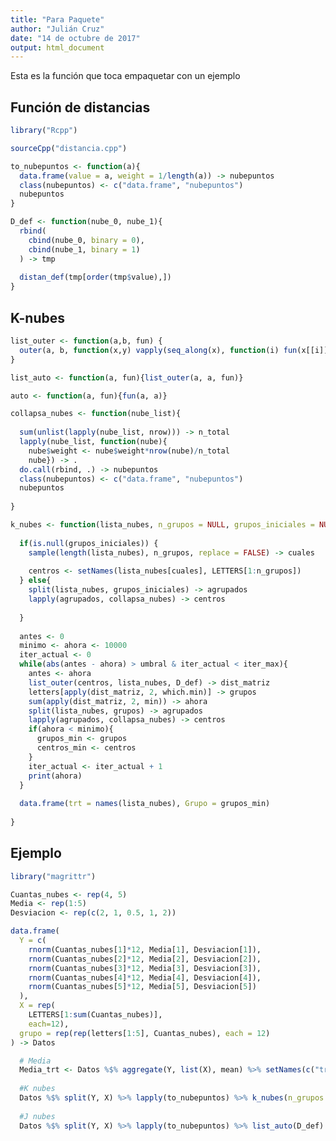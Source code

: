 ```yaml
---
title: "Para Paquete"
author: "Julián Cruz"
date: "14 de octubre de 2017"
output: html_document
---
```


Esta es la función que toca empaquetar con un ejemplo


## Función de distancias

```r
library("Rcpp")

sourceCpp("distancia.cpp")

to_nubepuntos <- function(a){
  data.frame(value = a, weight = 1/length(a)) -> nubepuntos
  class(nubepuntos) <- c("data.frame", "nubepuntos")
  nubepuntos
}

D_def <- function(nube_0, nube_1){
  rbind(
    cbind(nube_0, binary = 0),
    cbind(nube_1, binary = 1)
  ) -> tmp
  
  distan_def(tmp[order(tmp$value),])
}


```

## K-nubes

```r
list_outer <- function(a,b, fun) {
  outer(a, b, function(x,y) vapply(seq_along(x), function(i) fun(x[[i]], y[[i]]), numeric(1)))
}

list_auto <- function(a, fun){list_outer(a, a, fun)}

auto <- function(a, fun){fun(a, a)}

collapsa_nubes <- function(nube_list){
  
  sum(unlist(lapply(nube_list, nrow))) -> n_total
  lapply(nube_list, function(nube){
    nube$weight <- nube$weight*nrow(nube)/n_total
    nube}) -> .
  do.call(rbind, .) -> nubepuntos
  class(nubepuntos) <- c("data.frame", "nubepuntos")
  nubepuntos
  
}

k_nubes <- function(lista_nubes, n_grupos = NULL, grupos_iniciales = NULL, umbral = 0.1, iter_max = 100){
  
  if(is.null(grupos_iniciales)) {
    sample(length(lista_nubes), n_grupos, replace = FALSE) -> cuales
    
    centros <- setNames(lista_nubes[cuales], LETTERS[1:n_grupos])
  } else{
    split(lista_nubes, grupos_iniciales) -> agrupados
    lapply(agrupados, collapsa_nubes) -> centros
    
  }
  
  antes <- 0
  minimo <- ahora <- 10000
  iter_actual <- 0
  while(abs(antes - ahora) > umbral & iter_actual < iter_max){
    antes <- ahora
    list_outer(centros, lista_nubes, D_def) -> dist_matriz
    letters[apply(dist_matriz, 2, which.min)] -> grupos
    sum(apply(dist_matriz, 2, min)) -> ahora
    split(lista_nubes, grupos) -> agrupados
    lapply(agrupados, collapsa_nubes) -> centros
    if(ahora < minimo){
      grupos_min <- grupos
      centros_min <- centros
    }
    iter_actual <- iter_actual + 1
    print(ahora)
  }
  
  data.frame(trt = names(lista_nubes), Grupo = grupos_min)
  
}


```

## Ejemplo

```r
library("magrittr")

Cuantas_nubes <- rep(4, 5)
Media <- rep(1:5)
Desviacion <- rep(c(2, 1, 0.5, 1, 2))

data.frame(
  Y = c(
    rnorm(Cuantas_nubes[1]*12, Media[1], Desviacion[1]),
    rnorm(Cuantas_nubes[2]*12, Media[2], Desviacion[2]),
    rnorm(Cuantas_nubes[3]*12, Media[3], Desviacion[3]),
    rnorm(Cuantas_nubes[4]*12, Media[4], Desviacion[4]),
    rnorm(Cuantas_nubes[5]*12, Media[5], Desviacion[5])
  ),
  X = rep(
    LETTERS[1:sum(Cuantas_nubes)], 
    each=12),
  grupo = rep(rep(letters[1:5], Cuantas_nubes), each = 12)
) -> Datos

```

```r
  # Media
  Media_trt <- Datos %$% aggregate(Y, list(X), mean) %>% setNames(c("trt", "Media"))
  
  #K nubes
  Datos %$% split(Y, X) %>% lapply(to_nubepuntos) %>% k_nubes(n_grupos = 5, umbral = 0.01) -> CC
  
  #J nubes
  Datos %$% split(Y, X) %>% lapply(to_nubepuntos) %>% list_auto(D_def) %>% as.dist %>% hclust(method = "ward.D") %>% cutree(5) %>% "["(letters, .) -> CC$Ward


```

